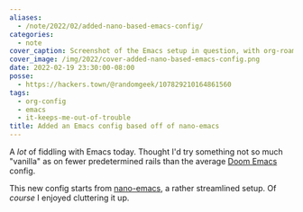 ```yaml
---
aliases:
  - /note/2022/02/added-nano-based-emacs-config/
categories:
  - note
cover_caption: Screenshot of the Emacs setup in question, with org-roam-ui nearby
cover_image: /img/2022/cover-added-nano-based-emacs-config.png
date: 2022-02-19 23:30:00-08:00
posse:
  - https://hackers.town/@randomgeek/107829210164861560
tags:
  - org-config
  - emacs
  - it-keeps-me-out-of-trouble
title: Added an Emacs config based off of nano-emacs
---
```


A *lot* of fiddling with Emacs today. Thought I'd try something not so much
"vanilla" as on fewer predetermined rails than the average [Doom
Emacs][doom-emacs] config.

This new config starts from [nano-emacs][], a rather streamlined setup. Of
*course* I enjoyed cluttering it up.

[doom-emacs]: https://github.com/hlissner/doom-emacs
[nano-emacs]: https://github.com/rougier/nano-emacs
